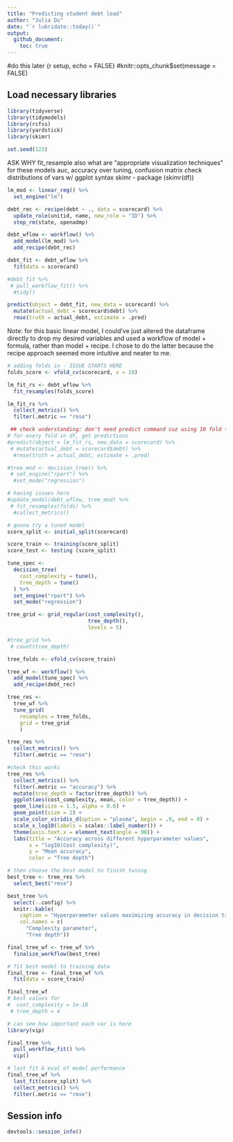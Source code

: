 ```yaml
---
title: "Predicting student debt load"
author: "Julia Du"
date: "`r lubridate::today()`"
output: 
  github_document:
    toc: true
---
```


#do this later
{r setup, echo = FALSE}
#knitr::opts_chunk$set(message = FALSE)


## Load necessary libraries

```r
library(tidyverse)
library(tidymodels)
library(rcfss)
library(yardstick)
library(skimr)

set.seed(123)
```

ASK WHY fit_resample
also what are "appropriate visualization techniques" for these models
auc, accuracy over tuning, confusion matrix
check distributions of vars w/ ggplot syntax
skimr - package (skimr(df))

```r
lm_mod <- linear_reg() %>% 
  set_engine("lm")

debt_rec <- recipe(debt ~ ., data = scorecard) %>% 
  update_role(unitid, name, new_role = "ID") %>%
  step_rm(state, openadmp)

debt_wflow <- workflow() %>%
  add_model(lm_mod) %>%
  add_recipe(debt_rec)

debt_fit <- debt_wflow %>%
  fit(data = scorecard)

#debt_fit %>%
 # pull_workflow_fit() %>%
  #tidy()

predict(object = debt_fit, new_data = scorecard) %>%
  mutate(actual_debt = scorecard$debt) %>%
  rmse(truth = actual_debt, estimate = .pred)
```
Note: for this basic linear model, I could've just altered the dataframe directly to drop my desired variables and used a workflow of model + formula, rather than model + recipe. I chose to do the latter because the recipe approach seemed more intuitive and neater to me. 

```r
# adding folds in - ISSUE STARTS HERE 
folds_score <- vfold_cv(scorecard, v = 10)

lm_fit_rs <- debt_wflow %>% 
  fit_resamples(folds_score)

lm_fit_rs %>%
  collect_metrics() %>%
  filter(.metric == "rmse")

 ## check understanding: don't need predict command cuz using 10 fold to resample automatically does that?
# for every fold in df, get predictions
#predict(object = lm_fit_rs, new_data = scorecard) %>%
 # mutate(actual_debt = scorecard$debt) %>%
  #rmse(truth = actual_debt, estimate = .pred)
```


```r
#tree_mod <- decision_tree() %>% 
 # set_engine("rpart") %>%
  #set_mode("regression")

# having issues here
#update_model(debt_wflow, tree_mod) %>%
 # fit_resamples(folds) %>%
  #collect_metrics() 

# gonna try a tuned model
score_split <- initial_split(scorecard)

score_train <- training(score_split)
score_test <- testing (score_split)

tune_spec <- 
  decision_tree(
    cost_complexity = tune(),
    tree_depth = tune()
  ) %>% 
  set_engine("rpart") %>% 
  set_mode("regression")

tree_grid <- grid_regular(cost_complexity(),
                          tree_depth(),
                          levels = 5)

#tree_grid %>% 
 # count(tree_depth)

tree_folds <- vfold_cv(score_train)

tree_wf <- workflow() %>%
  add_model(tune_spec) %>%
  add_recipe(debt_rec)

tree_res <- 
  tree_wf %>% 
  tune_grid(
    resamples = tree_folds,
    grid = tree_grid
    )

tree_res %>%
  collect_metrics() %>%
  filter(.metric == "rmse")

#check this works
tree_res %>%
  collect_metrics() %>%
  filter(.metric == "accuracy") %>%
  mutate(tree_depth = factor(tree_depth)) %>%
  ggplot(aes(cost_complexity, mean, color = tree_depth)) +
  geom_line(size = 1.5, alpha = 0.6) +
  geom_point(size = 2) +
  scale_color_viridis_d(option = "plasma", begin = .9, end = 0) +
  scale_x_log10(labels = scales::label_number()) +
  theme(axis.text.x = element_text(angle = 90)) +
  labs(title = "Accuracy across different hyperparameter values",
       x = "log10(Cost complexity)",
       y = "Mean accuracy",
       color = "Tree depth")
```



```r
# then choose the best model to finish tuning
best_tree <- tree_res %>%
  select_best("rmse")

best_tree %>%
  select(-.config) %>%
  knitr::kable(
    caption = "Hyperparameter values maximizing accuracy in decision tree model", 
    col.names = c(
      "Complexity parameter",
      "Tree depth"))

final_tree_wf <- tree_wf %>%
  finalize_workflow(best_tree)

# fit best model to training data
final_tree <- final_tree_wf %>%
  fit(data = score_train)

final_tree_wf
# best values for
#  cost_complexity = 1e-10
 # tree_depth = 4

# can see how important each var is here
library(vip)

final_tree %>% 
  pull_workflow_fit() %>% 
  vip()

# last fit & eval of model performance
final_tree_wf %>%
  last_fit(score_split) %>%
  collect_metrics() %>%
  filter(.metric == "rmse")
```


## Session info

```r
devtools::session_info()
```
